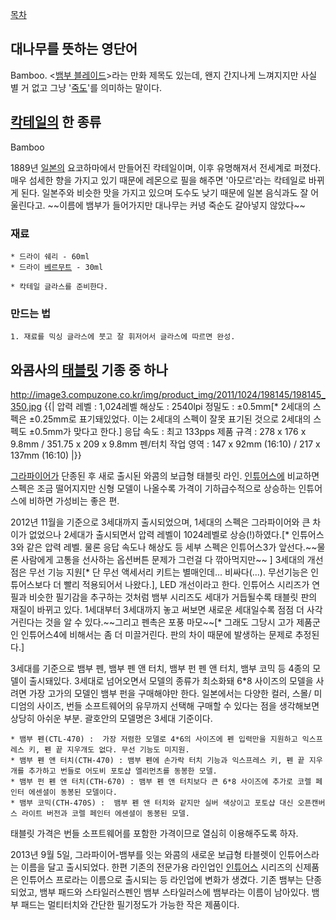 [[목차]]
== 대나무를 뜻하는 영단어 ==
Bamboo.
<[[뱀부 블레이드]]>라는 만화 제목도 있는데, 왠지 간지나게 느껴지지만 사실 별 거 없고 그냥 '[[죽도]]'를 의미하는 말이다.

== [[칵테일]]의 한 종류 ==
Bamboo

1889년 [[일본]]의 요코하마에서 만들어진 칵테일이며, 이후 유명해져서 전세계로 퍼졌다.
매우 섬세한 향을 가지고 있기 때문에 레몬으로 필을 해주면 '아모르'라는 칵테일로 바뀌게 된다. 일본주와 비슷한 맛을 가지고 있으며 도수도 낮기 때문에 일본 음식과도 잘 어울린다고. ~~이름에 뱀부가 들어가지만 대나무는 커녕 죽순도 갈아넣지 않았다~~
=== 재료 ===
 * 드라이 쉐리 - 60ml
 * 드라이 [[베르무트]] - 30ml

 * 칵테일 글라스를 준비한다.
=== 만드는 법 ===
 1. 재료를 믹싱 글라스에 붓고 잘 휘저어서 글라스에 따르면 완성.

== 와콤사의 [[태블릿]] 기종 중 하나 ==
http://image3.compuzone.co.kr/img/product_img/2011/1024/198145/198145_350.jpg
{{|
압력 레벨 : 1,024레벨
해상도 : 2540lpi
정밀도 : ±0.5mm[* 2세대의 스펙은 ±0.25mm로 표기돼있었다. 이는 2세대의 스펙이 잘못 표기된 것으로 2세대의 스펙도 ±0.5mm가 맞다고 한다.]
응답 속도 : 최고 133pps
제품 규격 : 278 x 176 x 9.8mm / 351.75 x 209 x 9.8mm
펜/터치 작업 영역 : 147 x 92mm (16:10) / 217 x 137mm (16:10)
|}}

[[그라파이어]]가 단종된 후 새로 출시된 와콤의 보급형 태블릿 라인. [[인튜어스]]에 비교하면 스펙은 조금 떨어지지만 신형 모델이 나올수록 가격이 기하급수적으로 상승하는 인튜어스에 비하면 가성비는 좋은 편.

2012년 11월을 기준으로 3세대까지 출시되었으며, 1세대의 스펙은 그라파이어와 큰 차이가 없었으나 2세대가 출시되면서 압력 레벨이 1024레벨로 상승(!)하였다.[* 인튜어스3와 같은 압력 레벨. 물론 응답 속도나 해상도 등 세부 스펙은 인튜어스3가 앞선다.~~물론 사람에게 고통을 선사하는 옵션버튼 문제가 그런걸 다 깎아먹지만~~ ] 3세대의 개선점은 무선 기능 지원[* 단 무선 액세서리 키트는 별매인데... 비싸다(...). 무선기능은 인튜어스보다 더 빨리 적용되어서 나왔다.], LED 개선이라고 한다.
인튜어스 시리즈가 연필과 비슷한 필기감을 추구하는 것처럼 뱀부 시리즈도 세대가 거듭될수록 태블릿 판의 재질이 바뀌고 있다. 1세대부터 3세대까지 놓고 써보면 새로운 세대일수록 점점 더 사각거린다는 것을 알 수 있다.~~그리고 펜촉은 포풍 마모~~[* 그래도 그당시 고가 제품군인 인튜어스4에 비해서는 좀 더 미끌거린다. 판의 차이 때문에 발생하는 문제로 추정된다.] 

3세대를 기준으로 뱀부 펜, 뱀부 펜 앤 터치, 뱀부 펀 펜 앤 터치, 뱀부 코믹 등 4종의 모델이 출시돼있다. 3세대로 넘어오면서 모델의 종류가 최소화돼 6*8 사이즈의 모델을 사려면 가장 고가의 모델인 뱀부 펀을 구매해야만 한다. 일본에서는 다양한 컬러, 스몰/ 미디엄의 사이즈, 번들 소프트웨어의 유무까지 선택해 구매할 수 있다는 점을 생각해보면 상당히 아쉬운 부분. 괄호안의 모델명은 3세대 기준이다.
 * 뱀부 펜(CTL-470) :  가장 저렴한 모델로 4*6의 사이즈에 펜 입력만을 지원하고 익스프레스 키, 펜 끝 지우개도 없다. 무선 기능도 미지원.
 * 뱀부 펜 앤 터치(CTH-470) : 뱀부 펜에 손가락 터치 기능과 익스프레스 키, 펜 끝 지우개를 추가하고 번들로 어도비 포토샵 엘리먼츠를 동봉한 모델.
 * 뱀부 펀 펜 앤 터치(CTH-670) : 뱀부 펜 앤 터치보다 큰 6*8 사이즈에 추가로 코렐 페인터 에센셜이 동봉된 모델이다.
 * 뱀부 코믹(CTH-470S) :  뱀부 펜 앤 터치와 같지만 실버 색상이고 포토샵 대신 오픈캔버스 라이트 버전과 코렐 페인터 에센셜이 동봉된 모델.
태블릿 가격은 번들 소프트웨어를 포함한 가격이므로 열심히 이용해주도록 하자.

2013년 9월 5일, 그라파이어-뱀부를 잇는 와콤의 새로운 보급형 타블렛이 인튜어스라는 이름을 달고 출시되었다. 한편 기존의 전문가용 라인업인 [[인튜어스]] 시리즈의 신제품은 인튜어스 프로라는 이름으로 출시되는 등 라인업에 변화가 생겼다. 기존 뱀부는 단종되었고, 뱀부 패드와 스타일러스펜인 뱀부 스타일러스에 뱀부라는 이름이 남아있다. 뱀부 패드는 멀티터치와 간단한 필기정도가 가능한 작은 제품이다. 
